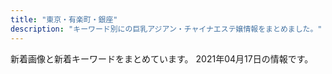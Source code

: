```yaml
---
title: "東京・有楽町・銀座"
description: "キーワード別にの巨乳アジアン・チャイナエステ嬢情報をまとめました。"
---
```


新着画像と新着キーワードをまとめています。
2021年04月17日の情報です。

<DmmAffiliateIns />
<KeywordTable
  shops={
    [
    {
        "keywords": {
            "E": 1,
            "82": 1,
            "C": 7,
            "87": 4,
            "D": 10,
            "88": 1,
            "84": 5,
            "86": 7
        },
        "name": "PRIME\u30fb\u30d7\u30e9\u30a4\u30e0",
        "img_links": [
            "http://prime-relax.work/img/mo.png",
            "http://prime-relax.work/img/sta5.jpg",
            "http://prime-relax.work/sp/img/botton.jpg",
            "http://prime-relax.work/img/st4.jpg",
            "http://prime-relax.work/img/link20067.jpg",
            "http://prime-relax.work/img/st07.jpg",
            "http://prime-relax.work/sp/img/t-s.jpg",
            "http://prime-relax.work/sp/img/t-a.jpg",
            "http://prime-relax.work/img/sta12.jpg",
            "http://prime-relax.work/img/st5.jpg",
            "http://prime-relax.work/sp/img/p-9.jpg",
            "http://prime-relax.work/img/body-.jpg",
            "http://prime-relax.work/sp/img/pc.jpg",
            "http://prime-relax.work/img/sys.jpg",
            "http://prime-relax.work/img/IMG_1699.jpg",
            "http://prime-relax.work/img/head.jpg",
            "http://prime-relax.work/img/st9.jpg",
            "http://prime-relax.work/sp/img/info.jpg",
            "http://prime-relax.work/img/st013.jpg",
            "http://prime-relax.work/sp/img/sta12.jpg",
            "http://prime-relax.work/img/st7.jpg",
            "http://prime-relax.work/sp/img/t-o.jpg",
            "http://prime-relax.work/img/link10033.jpg",
            "http://prime-relax.work/img/bottom.png",
            "http://prime-relax.work/sp/img/cam.jpg",
            "http://prime-relax.work/img/sta8.jpg",
            "http://prime-relax.work/sp/img/add2.jpg",
            "http://prime-relax.work/img/st8.jpg",
            "http://prime-relax.work/img/st08.jpg",
            "http://prime-relax.work/sp/img/sta11.jpg",
            "http://prime-relax.work/sp/img/sta8.jpg",
            "http://prime-relax.work/img/sta11.jpg",
            "http://prime-relax.work/sp/img/pic.jpg",
            "http://prime-relax.work/img/st04.jpg",
            "http://prime-relax.work/img/sta7.jpg",
            "http://prime-relax.work/img/IMG_1667.jpg",
            "http://prime-relax.work/sp/img/t-t.jpg",
            "http://prime-relax.work/img/link-.jpg",
            "http://prime-relax.work/sp/img/add.jpg",
            "http://prime-relax.work/sp/img/p-8.jpg",
            "http://prime-relax.work/img/st014.jpg",
            "http://prime-relax.work/img/sta4.jpg",
            "http://prime-relax.work/img/IMG_1675.jpg",
            "http://prime-relax.work/sp/img/sta14.jpg",
            "http://prime-relax.work/sp/img/tit.jpg",
            "http://prime-relax.work/img/link300100.jpg",
            "http://prime-relax.work/img/st11.jpg",
            "http://prime-relax.work/img/IMG_1709.jpg",
            "http://prime-relax.work/sp/img/sys.jpg",
            "http://prime-relax.work/img/eve.jpg",
            "http://prime-relax.work/img/bottom-.png",
            "http://prime-relax.work/sp/img/tel.jpg",
            "http://prime-relax.work/sp/img/sta13.jpg",
            "http://prime-relax.work/img/st12.jpg",
            "http://prime-relax.work/sp/img/sta9.jpg",
            "http://prime-relax.work/img/sta13.jpg",
            "http://prime-relax.work/sp/img/t-r.jpg",
            "http://prime-relax.work/sp/img/sta5.jpg",
            "http://prime-relax.work/sp/img/time.jpg",
            "http://prime-relax.work/sp/img/sta7.jpg",
            "http://prime-relax.work/img/st13.jpg",
            "http://prime-relax.work/img/st14.jpg",
            "http://prime-relax.work/img/sta14.jpg",
            "http://prime-relax.work/sp/img/sta4.jpg",
            "http://prime-relax.work/sp/img/p-7.jpg",
            "http://prime-relax.work/sp/img/add3.jpg",
            "http://prime-relax.work/img/sta9.jpg"
        ],
        "station": "\u99ac\u55b0\u753a\u99c51\u756a\u51fa\u53e3",
        "url": "http://prime-relax.work/"
    },
    {
        "station": "\u6c34\u5929\u5bae\u524d\u99c56\u756a\u51fa\u53e3",
        "keywords": {},
        "img_links": [
            "http://e-berry.work/images/int2.jpg",
            "http://e-berry.work/staff/haruka.jpg",
            "http://e-berry.work/images/sm.jpg",
            "http://e-berry.work/sp/images/topgirl.png",
            "http://e-berry.work/sp/img/yoko1.jpg",
            "http://e-berry.work/images/rec2.jpg",
            "http://e-berry.work/images/sys3.jpg",
            "http://e-berry.work/sp/staff/haruka.jpg",
            "http://e-berry.work/staff/ayumi.jpg",
            "http://e-berry.work/sp/img/ai1.jpg",
            "http://e-berry.work/images/sys1.jpg",
            "http://e-berry.work/sp/staff/nene.jpg",
            "http://e-berry.work/sp/staff/ai.jpg",
            "http://e-berry.work/staff/ai.jpg",
            "http://e-berry.work/sp/staff/yoko.jpg",
            "http://e-berry.work/sp/staff/ayumi.jpg",
            "http://e-berry.work/sp/images/10.jpg",
            "http://e-berry.work/sp/images/sys2.png",
            "http://e-berry.work/sp/images/ac1.jpg",
            "http://e-berry.work/sp/images/9.jpg",
            "http://e-berry.work/sp/img/haruka1.jpg",
            "http://e-berry.work/sp/images/sys3.png",
            "http://e-berry.work/images/interior_t.jpg",
            "http://e-berry.work/staff/nene.jpg",
            "http://e-berry.work/sp/images/tel.png",
            "http://e-berry.work/images/head.jpg",
            "http://e-berry.work/sp/img/natumi1.jpg",
            "http://e-berry.work/sp/images/concept.jpg",
            "http://e-berry.work/img/natumi1.jpg",
            "http://e-berry.work/images/staff_t.jpg",
            "http://e-berry.work/images/tgirl.jpg",
            "http://e-berry.work/img/rina1.jpg",
            "http://e-berry.work/sp/images/b1.jpg",
            "http://e-berry.work/images/concept.jpg",
            "http://e-berry.work/sp/staff/hikari.jpg",
            "http://e-berry.work/staff/rina.jpg",
            "http://e-berry.work/sp/img/nene1.jpg",
            "http://e-berry.work/staff/aya.jpg",
            "http://e-berry.work/staff/yoko.jpg",
            "http://e-berry.work/sp/images/int1.png",
            "http://e-berry.work/images/int1.jpg",
            "http://e-berry.work/sp/images/sys1.png",
            "http://e-berry.work/sp/images/newsb.png",
            "http://e-berry.work/img/moka1.jpg",
            "http://e-berry.work/images/9.jpg",
            "http://e-berry.work/sp/images/interior_t.png",
            "http://e-berry.work/sp/images/rec2.png",
            "http://e-berry.work/sp/img/ayumi1.jpg",
            "http://e-berry.work/sp/staff/moka.jpg",
            "http://e-berry.work/images/rec1.jpg",
            "http://e-berry.work/images/news_t.jpg",
            "http://e-berry.work/sp/images/rec1.jpg",
            "http://e-berry.work/images/b1.jpg",
            "http://e-berry.work/sp/images/news.png",
            "http://e-berry.work/sp/images/int2.png",
            "http://e-berry.work/images/sys2.jpg",
            "http://e-berry.work/sp/images/b2.jpg",
            "http://e-berry.work/sp/images/head.jpg",
            "http://e-berry.work/images/newface.jpg",
            "http://e-berry.work/staff/moka.jpg",
            "http://e-berry.work/staff/hikari.jpg",
            "http://e-berry.work/img/nene1.jpg",
            "http://e-berry.work/images/newsb.png",
            "http://e-berry.work/img/aya1.jpg",
            "http://e-berry.work/sp/img/hikari1.jpg",
            "http://e-berry.work/sp/img/rina1.jpg",
            "http://e-berry.work/img/hikari1.jpg",
            "http://e-berry.work/images/ac1.jpg",
            "http://e-berry.work/sp/staff/natumi.jpg",
            "http://e-berry.work/sp/images/staff_t.png",
            "http://e-berry.work/images/b2.jpg",
            "http://e-berry.work/sp/staff/rina.jpg",
            "http://e-berry.work/images/10.jpg",
            "http://e-berry.work/sp/img/moka1.jpg",
            "http://e-berry.work/img/ai1.jpg",
            "http://e-berry.work/img/yoko1.jpg",
            "http://e-berry.work/staff/natumi.jpg",
            "http://e-berry.work/sp/img/aya1.jpg",
            "http://e-berry.work/img/haruka1.jpg",
            "http://e-berry.work/sp/staff/aya.jpg",
            "http://e-berry.work/sp/images/newface.png",
            "http://e-berry.work/img/ayumi1.jpg",
            "http://e-berry.work/sp/images/footer.jpg"
        ],
        "url": "http://e-berry.work/index.html",
        "name": "\u30a2\u30ed\u30de\u30a2\u30ea\u30a2"
    },
    {
        "station": "\u6c34\u5929\u5bae\u524d\u99c54\u756a\u51fa\u53e3",
        "name": "Eve",
        "url": "http://eve-esthe.com/",
        "img_links": [
            "http://eve-esthe.com/images/01.jpg",
            "http://eve-esthe.com/images/03.jpg",
            "http://eve-esthe.com/images/wari.jpg",
            "http://eve-esthe.com/images/02.jpg",
            "http://eve-esthe.com/images/icon_new.png",
            "http://eve-esthe.com/images/04.jpg"
        ],
        "keywords": {}
    },
    {
        "img_links": [
            "https://est-tiara.info/staffPhoto/s20201016083614.jpg",
            "https://est-tiara.info/staffPhoto/s20210304095845.jpg",
            "https://est-tiara.info/staffPhoto/s20210304095739.jpg",
            "https://est-tiara.info/images/returnBtn.png",
            "https://est-tiara.info/staffPhoto/b20201016083614.jpg",
            "https://est-tiara.info/images/gallery/r1.jpg",
            "https://est-tiara.info/images/gallery/r5.jpg",
            "https://est-tiara.info/images/gallery/r6.jpg",
            "https://est-tiara.info/uploadfiles/Image/campaignEstTiaraInfo.jpg",
            "https://est-tiara.info/js/sliderLine/slide_prev.png",
            "https://est-tiara.info/staffPhoto/b20201016083828.jpg",
            "https://est-tiara.info/images/gallery/r7.jpg",
            "https://est-tiara.info/staffPhoto/b20210304095739.jpg",
            "https://est-tiara.info/staffPhoto/b20210304095623.jpg",
            "https://est-tiara.info/images/gallery/r8.jpg",
            "https://est-tiara.info/images/gallery/r2.jpg",
            "https://est-tiara.info/staffPhoto/s20210304100121.jpg",
            "https://est-tiara.info/js/sliderLine/slide_next.png",
            "https://est-tiara.info/staffPhoto/b20210304100121.jpg",
            "https://est-tiara.info/staffPhoto/s20201016083828.jpg",
            "https://est-tiara.info/images/gallery/r3.jpg",
            "https://est-tiara.info/staffPhoto/b20210304100038.jpg",
            "https://est-tiara.info/staffPhoto/b20210304095845.jpg",
            "https://est-tiara.info/images/gallery/r4.jpg",
            "https://est-tiara.info/staffPhoto/s20210304100038.jpg",
            "https://est-tiara.info/images/mobile.png",
            "https://est-tiara.info/staffPhoto/s20210304095623.jpg"
        ],
        "station": "\u6771\u9280\u5ea7\u99c5A7\u51fa\u53e3",
        "url": "https://est-tiara.info/",
        "keywords": {
            "87": 1,
            "C": 1,
            "E": 1,
            "D": 4,
            "89": 1
        },
        "name": "Tiara-\u30c6\u30a4\u30a2\u30e9-"
    },
    {
        "url": "https://melodyspa.tokyo/",
        "img_links": [
            "https://melodyspa.tokyo/images/st/risa.jpg",
            "https://melodyspa.tokyo/images/st/you2.jpg",
            "https://melodyspa.tokyo/images/st/yuna1.jpg",
            "https://melodyspa.tokyo/images/st/you.jpg",
            "https://melodyspa.tokyo/images/st/mina.jpg",
            "https://melodyspa.tokyo/images/st/rara2.jpg",
            "https://melodyspa.tokyo/images/share/pagetop.png",
            "https://melodyspa.tokyo/images/st/mina2.jpg",
            "https://melodyspa.tokyo/images/st/ringo.jpg",
            "https://melodyspa.tokyo/images/st/yuna2.jpg",
            "https://melodyspa.tokyo/images/st/you3.jpg",
            "https://melodyspa.tokyo/images/st/miho.jpg",
            "https://melodyspa.tokyo/images/st/yuna.jpg",
            "https://melodyspa.tokyo/images/topimage/topimage.jpg",
            "https://melodyspa.tokyo/images/st/yuri.jpg"
        ],
        "keywords": {
            "F": 2,
            "C": 30,
            "86": 4
        },
        "name": "Melody Spa -\u30e1\u30ed\u30c7\u30a3 \u30b9\u30d1-",
        "station": "JR\u65b0\u65e5\u672c\u6a4b\u99c56\u756a\u51fa\u53e3"
    },
    {
        "img_links": [
            "http://shinshinen.ebb.jp/head_1_4155_154321946782337.jpg",
            "http://shinshinen.ebb.jp/2/uploadimg/1617840000.jpg",
            "http://shinshinen.ebb.jp/2/uploadimg/1612241171.jpg",
            "http://shinshinen.ebb.jp/2/uploadimg/1612241122.jpg",
            "http://shinshinen.ebb.jp/2/uploadimg/1617771200.jpg",
            "http://shinshinen.ebb.jp/2/uploadimg/1612241224.jpg",
            "http://shinshinen.ebb.jp/head_2_4155_154087760147805.jpg",
            "http://shinshinen.ebb.jp/2/uploadimg/1616154256.jpg"
        ],
        "station": "\u6771\u9280\u5ea7\u99c5A3",
        "url": "http://shinshinen.ebb.jp/",
        "keywords": {
            "D": 48,
            "86": 36,
            "88": 12,
            "87": 12,
            "89": 12
        },
        "name": "\u8fb0\u7533\u5712\uff5e\u3057\u3093\u3057\u3093\u3048\u3093\uff5e"
    },
    {
        "url": "https://ningyocho-esthe.work/",
        "station": "\u4eba\u5f62\u753a\u99c5A1\u51fa\u53e3",
        "keywords": {
            "\u30bb\u30af\u30b7\u30fc": 3,
            "88": 1
        },
        "name": "Dream",
        "img_links": [
            "https://ningyocho-esthe.work/images/dream/staff/imgapp6.jpg",
            "https://ningyocho-esthe.work/images/dream/home/image_02.png",
            "https://ningyocho-esthe.work/images/dream/common/credit_03.png",
            "https://ningyocho-esthe.work/images/dream/common/side_bnr_02.png",
            "https://ningyocho-esthe.work/images/dream/common/header_phone_pc.png",
            "https://ningyocho-esthe.work/images/dream/staff/imgapp_1.jpg",
            "https://ningyocho-esthe.work/images/dream/common/credit_02.png",
            "https://ningyocho-esthe.work/images/dream/common/credit_01.png",
            "https://ningyocho-esthe.work/images/dream/common/gallery_08.png",
            "https://ningyocho-esthe.work/images/dream/common/gallery_07.png",
            "https://ningyocho-esthe.work/images/dream/staff/3.jpg",
            "https://ningyocho-esthe.work/images/dream/staff/13.jpg",
            "https://ningyocho-esthe.work/images/dream/home/image_03.png",
            "https://ningyocho-esthe.work/images/dream/staff/\u3042\u307f.jpg",
            "https://ningyocho-esthe.work/images/dream/common/gallery_01.png",
            "https://ningyocho-esthe.work/images/dream/common/gallery_10.png",
            "https://ningyocho-esthe.work/images/dream/staff/2.jpg",
            "https://ningyocho-esthe.work/images/dream/common/gallery_09.png",
            "https://ningyocho-esthe.work/images/dream/common/gallery_03.png",
            "https://ningyocho-esthe.work/images/dream/common/gallery_04.png",
            "https://ningyocho-esthe.work/images/dream/home/image_01.png",
            "https://ningyocho-esthe.work/images/dream/common/gallery_02.png",
            "https://ningyocho-esthe.work/images/dream/common/gallery_05.png",
            "https://ningyocho-esthe.work/images/dream/staff/\u30ca\u30ca.jpg",
            "https://ningyocho-esthe.work/images/dream/common/side_bnr_01.png",
            "https://ningyocho-esthe.work/images/dream/common/header_info.png",
            "https://ningyocho-esthe.work/images/dream/staff/1.jpg",
            "https://ningyocho-esthe.work/images/dream/home/teaser.png",
            "https://ningyocho-esthe.work/images/dream/common/gallery_06.png",
            "https://ningyocho-esthe.work/images/dream/staff/imgapp_3.jpg"
        ]
    },
    {
        "keywords": {
            "91": 1,
            "93": 1,
            "G": 1,
            "E": 3,
            "C": 3,
            "90": 1,
            "89": 1,
            "86": 1,
            "D": 2,
            "83": 1,
            "85": 3,
            "87": 1
        },
        "url": "http://f-relaxe.net",
        "name": "For you",
        "station": "JR\u6771\u4eac\u99c5\u516b\u91cd\u6d32\u5317\u53e3",
        "img_links": [
            "http://f-relaxe.net/girl/011.jpg",
            "http://f-relaxe.net/images/line.jpg",
            "http://f-relaxe.net/images/index_09.jpg",
            "http://f-relaxe.net/images/info_11.jpg",
            "http://f-relaxe.net/girl/010a.jpg",
            "http://f-relaxe.net/images/03.jpg",
            "http://f-relaxe.net/girl/08.jpg",
            "http://f-relaxe.net/girl/02a.jpg",
            "http://f-relaxe.net/images/info.jpg",
            "http://f-relaxe.net/images/index_14.jpg",
            "http://f-relaxe.net/images/index_13.jpg",
            "http://f-relaxe.net/girl/010.jpg",
            "http://f-relaxe.net/girl/08a.jpg",
            "http://f-relaxe.net/images/sub_15.jpg",
            "http://f-relaxe.net/images/staff_11.jpg",
            "http://f-relaxe.net/images/index_18.jpg",
            "http://f-relaxe.net/girl/013.jpg",
            "http://f-relaxe.net/images/index_03.jpg",
            "http://f-relaxe.net/images/sub_10.jpg",
            "http://f-relaxe.net/images/index_16.jpg",
            "http://f-relaxe.net/girl/02.jpg",
            "http://f-relaxe.net/girl/017.jpg",
            "http://f-relaxe.net/girl/012a.jpg",
            "http://f-relaxe.net/images/index_06.jpg",
            "http://f-relaxe.net/images/index_04.jpg",
            "http://f-relaxe.net/girl/09a.jpg",
            "http://f-relaxe.net/girl/012.jpg",
            "http://f-relaxe.net/images/index_07.jpg",
            "http://f-relaxe.net/images/index_08.jpg",
            "http://f-relaxe.net/girl/013a.jpg",
            "http://f-relaxe.net/images/rec_11.jpg",
            "http://f-relaxe.net/images/index_05.jpg",
            "http://f-relaxe.net/girl/04.jpg",
            "http://f-relaxe.net/images/index_01.jpg",
            "http://f-relaxe.net/girl/024.jpg",
            "http://f-relaxe.net/images/index_17.jpg",
            "http://f-relaxe.net/girl/09.jpg",
            "http://f-relaxe.net/girl/07a.jpg",
            "http://f-relaxe.net/girl/07.jpg",
            "http://f-relaxe.net/images/01.jpg",
            "http://f-relaxe.net/images/index_10.jpg",
            "http://f-relaxe.net/images/rec.jpg",
            "http://f-relaxe.net/girl/00.jpg",
            "http://f-relaxe.net/girl/011a.jpg",
            "http://f-relaxe.net/images/index_119.jpg",
            "http://f-relaxe.net/images/index_12.jpg",
            "http://f-relaxe.net/images/02.jpg",
            "http://f-relaxe.net/images/sub_12.jpg"
        ]
    },
    {
        "img_links": [
            "http://yurarika.work/staff/aya.jpg",
            "http://yurarika.work/staff/rara2.jpg",
            "http://yurarika.work/staff/mika1.jpg",
            "http://yurarika.work/staff/rara.jpg",
            "http://yurarika.work/staff/aya2.jpg",
            "http://yurarika.work/staff/rara1.jpg",
            "http://yurarika.work/staff/mika.jpg",
            "http://yurarika.work/staff/aya1.jpg",
            "http://yurarika.work/img/all/loader.png",
            "http://yurarika.work/staff/mirai2.jpg",
            "http://yurarika.work/staff/mika2.jpg",
            "http://yurarika.work/staff/mirai1.jpg",
            "http://yurarika.work/staff/mirai.jpg"
        ],
        "name": "\u3086\u3089\u308a\u9999",
        "station": "\u6c34\u5929\u5bae\u524d\u99c58\u756a\u51fa\u53e3",
        "url": "http://yurarika.work/",
        "keywords": {
            "86": 4,
            "88": 6,
            "D": 6,
            "85": 10,
            "C": 14
        }
    },
    {
        "url": "http://www.kayabatyo-massage.work/",
        "img_links": [
            "http://www.kayabatyo-massage.work/images/recruit/nagare_02.jpg",
            "http://www.kayabatyo-massage.work/staff/kaoru.jpg",
            "http://www.kayabatyo-massage.work/images/recruit/nagare_06.png",
            "http://www.kayabatyo-massage.work/images/recruit/point_05.png",
            "http://www.kayabatyo-massage.work/images/icon_ranking_03.png",
            "http://www.kayabatyo-massage.work/images/no_image.jpg",
            "http://www.kayabatyo-massage.work/images/icon_new.png",
            "http://www.kayabatyo-massage.work/images/recruit/point_07.png",
            "http://www.kayabatyo-massage.work/images/mainvisual_01.jpg",
            "http://www.kayabatyo-massage.work/staff/hinata.jpg",
            "http://www.kayabatyo-massage.work/images/recruit/point_06.png",
            "http://www.kayabatyo-massage.work/images/icon_ranking_02.png",
            "http://www.kayabatyo-massage.work/images/recruit/req_03.jpg",
            "http://www.kayabatyo-massage.work/images/head_interior.jpg",
            "http://www.kayabatyo-massage.work/images/mainvisual_02_s.jpg",
            "http://www.kayabatyo-massage.work/images/recruit/point_08.png",
            "http://www.kayabatyo-massage.work/images/recruit/point_03.png",
            "http://www.kayabatyo-massage.work/images/head_therapist.jpg",
            "http://www.kayabatyo-massage.work/images/sw_tel.png",
            "http://www.kayabatyo-massage.work/images/recruit/sp_mainvisual.jpg",
            "http://www.kayabatyo-massage.work/images/recruit/nagare_07.png",
            "http://www.kayabatyo-massage.work/images/mainvisual_02.jpg",
            "http://www.kayabatyo-massage.work/images/trigger.jpg",
            "http://www.kayabatyo-massage.work/images/recruit/point_04.png",
            "http://www.kayabatyo-massage.work/images/icon_ranking_01.png",
            "http://www.kayabatyo-massage.work/images/recruit/point_09.png",
            "http://www.kayabatyo-massage.work/images/recruit/nagare_03.jpg",
            "http://www.kayabatyo-massage.work/images/sw_home.png",
            "http://www.kayabatyo-massage.work/images/recruit/message_03.png",
            "http://www.kayabatyo-massage.work/staff/nanami.jpg",
            "http://www.kayabatyo-massage.work/images/mainvisual_01_s.jpg",
            "http://www.kayabatyo-massage.work/images/recruit/nagare_01.jpg",
            "http://www.kayabatyo-massage.work/images/recruit/nagare_05.png"
        ],
        "keywords": {},
        "name": "\u5143\u6c17\u30e2\u30ea\u30e2\u30ea",
        "station": "\u8305\u5834\u753a\u99c511\u756a\u51fa\u53e3"
    },
    {
        "name": "\u6843\u82b1\u6c34*\u3068\u3046\u304b\u3059\u3044",
        "img_links": [
            "http://toukasui.jpn.mn/photos/sites/49/2019/07/2019070111270334.jpg",
            "http://toukasui.jpn.mn/images/s_staff.png",
            "http://toukasui.jpn.mn/photos/sites/49/2021/04/2021041715313779.jpg",
            "http://toukasui.jpn.mn/photos/sites/49/2019/09/2019091616543823.jpg",
            "http://toukasui.jpn.mn/images/mobile.jpg",
            "http://toukasui.jpn.mn/images/face.jpg",
            "http://toukasui.jpn.mn/photos/sites/49/2019/08/2019081010463794.jpg",
            "http://toukasui.jpn.mn/images/pick.jpg",
            "http://toukasui.jpn.mn/photos/sites/49/2020/09/202009151644200.jpg",
            "http://toukasui.jpn.mn/images/room1.jpg",
            "http://toukasui.jpn.mn/photos/sites/49/2019/02/2019021519245846.jpg",
            "http://toukasui.jpn.mn/photos/sites/49/2019/03/2019030615101559.jpg",
            "http://toukasui.jpn.mn/images/room2.jpg",
            "http://toukasui.jpn.mn/images/news.jpg",
            "http://toukasui.jpn.mn/images/room4.jpg",
            "http://toukasui.jpn.mn/images/top.jpg",
            "http://toukasui.jpn.mn/photos/sites/49/2019/08/2019082510480041.jpg",
            "http://toukasui.jpn.mn/photos/sites/49/2019/02/2019020710305082.jpg",
            "http://toukasui.jpn.mn/photos/sites/49/2018/12/2018121411170742.jpg",
            "http://toukasui.jpn.mn/photos/sites/49/2019/11/2019111002374421.jpg",
            "http://toukasui.jpn.mn/photos/sites/49/2019/06/2019061711394937.jpg",
            "http://toukasui.jpn.mn/images/room3.jpg",
            "http://toukasui.jpn.mn/photos/sites/49/2018/11/2018110702420266.jpg",
            "http://toukasui.jpn.mn/photos/sites/49/2018/11/2018111701424587.jpg",
            "http://toukasui.jpn.mn/photos/sites/49/2021/04/2021040817571791.jpg"
        ],
        "url": "http://toukasui.jpn.mn/",
        "station": "\u6771\u9280\u5ea7\u99c55\u756a\u51fa\u53e3",
        "keywords": {
            "F": 1,
            "E": 4,
            "87": 3,
            "88": 1,
            "89": 1,
            "86": 7,
            "85": 3,
            "D": 10
        }
    },
    {
        "name": "Angel Love",
        "img_links": [
            "https://angel-love.tyo.cm/images/room4.jpg",
            "https://angel-love.tyo.cm/photos/sites/27/2021/03/2021031704243332.jpg",
            "https://angel-love.tyo.cm/images/room3.jpg",
            "https://angel-love.tyo.cm/images/s_staff.png",
            "https://angel-love.tyo.cm/images/room1.jpg",
            "https://angel-love.tyo.cm/images/s_news.jpg",
            "https://angel-love.tyo.cm/images/news_bj3.jpg",
            "https://angel-love.tyo.cm/photos/sites/27/2021/03/2021033001385293.jpg",
            "https://angel-love.tyo.cm/photos/sites/27/2021/03/2021031704243422.jpg",
            "https://angel-love.tyo.cm/images/s3.jpg",
            "https://angel-love.tyo.cm/images/s1.jpg",
            "https://angel-love.tyo.cm/photos/sites/27/2021/03/2021033001385486.jpg",
            "https://angel-love.tyo.cm/photos/sites/27/2021/03/202103300138536.jpg",
            "https://angel-love.tyo.cm/images/room2.jpg",
            "https://angel-love.tyo.cm/images/info.jpg",
            "https://angel-love.tyo.cm/images/news_bj1.jpg",
            "https://angel-love.tyo.cm/photos/sites/27/2021/03/2021031704243320.jpg",
            "https://angel-love.tyo.cm/images/mobile.jpg",
            "https://angel-love.tyo.cm/images/top.jpg"
        ],
        "keywords": {
            "E": 7,
            "D": 35,
            "83": 7,
            "85": 14,
            "86": 21
        },
        "url": "https://angel-love.tyo.cm/",
        "station": "\u9280\u5ea7\u99c5A5\u51fa\u53e3"
    },
    {
        "station": "\u65b0\u5bcc\u753a\u99c53\u756a\u51fa\u53e3",
        "name": "\u3072\u3068\u3081\u307c\u308c",
        "img_links": [
            "http://www.hitomebore.esjp.info/images/m1.jpg",
            "http://www.hitomebore.esjp.info/images/mainImg_sub.jpg",
            "http://www.hitomebore.esjp.info/images/m2.jpg",
            "http://www.hitomebore.esjp.info/images/mainImg2.jpg",
            "http://www.hitomebore.esjp.info/files/011.jpg",
            "http://www.hitomebore.esjp.info/images/m3.jpg",
            "http://www.hitomebore.esjp.info/files/010.jpg",
            "http://www.hitomebore.esjp.info/files/015.jpg",
            "http://www.hitomebore.esjp.info/files/016.jpg",
            "http://www.hitomebore.esjp.info/files/013.jpg",
            "http://www.hitomebore.esjp.info/files/007.jpg",
            "http://www.hitomebore.esjp.info/files/002.jpg",
            "http://www.hitomebore.esjp.info/files/012.jpg",
            "http://www.hitomebore.esjp.info/files/014.jpg",
            "http://www.hitomebore.esjp.info/files/009.jpg",
            "http://www.hitomebore.esjp.info/files/008.jpg",
            "http://www.hitomebore.esjp.info/images/btn2.png",
            "http://www.hitomebore.esjp.info/images/m4.jpg"
        ],
        "url": "http://www.hitomebore.esjp.info/",
        "keywords": {
            "88": 3,
            "87": 6,
            "85": 6,
            "86": 18,
            "C": 6,
            "D": 27
        }
    },
    {
        "img_links": [
            "http://www.comodo.relaxjp.info/files/013.jpg",
            "http://www.comodo.relaxjp.info/files/011-02.jpg",
            "http://www.comodo.relaxjp.info/files/013-02.jpg",
            "http://www.comodo.relaxjp.info/files/012-03.jpg",
            "http://www.comodo.relaxjp.info/files/010-02.jpg",
            "http://www.comodo.relaxjp.info/files/010-03.jpg",
            "http://www.comodo.relaxjp.info/files/011.jpg",
            "http://www.comodo.relaxjp.info/files/014.jpg",
            "http://www.comodo.relaxjp.info/files/016.jpg",
            "http://www.comodo.relaxjp.info/files/015-02.jpg",
            "http://www.comodo.relaxjp.info/files/012.jpg",
            "http://www.comodo.relaxjp.info/images/s_link.jpg",
            "http://www.comodo.relaxjp.info/files/001-02.jpg",
            "http://www.comodo.relaxjp.info/files/016-03.jpg",
            "http://www.comodo.relaxjp.info/files/010.jpg",
            "http://www.comodo.relaxjp.info/images/hua.jpg",
            "http://www.comodo.relaxjp.info/images/s_news.jpg",
            "http://www.comodo.relaxjp.info/files/014-02.jpg",
            "http://www.comodo.relaxjp.info/images/bj1.jpg",
            "http://www.comodo.relaxjp.info/files/001-03.jpg",
            "http://www.comodo.relaxjp.info/images/top.png",
            "http://www.comodo.relaxjp.info/files/014-03.jpg",
            "http://www.comodo.relaxjp.info/files/015.jpg",
            "http://www.comodo.relaxjp.info/files/001.jpg",
            "http://www.comodo.relaxjp.info/images/s_staff.jpg",
            "http://www.comodo.relaxjp.info/files/011-03.jpg",
            "http://www.comodo.relaxjp.info/files/015-03.jpg",
            "http://www.comodo.relaxjp.info/files/016-02.jpg",
            "http://www.comodo.relaxjp.info/files/013-03.jpg",
            "http://www.comodo.relaxjp.info/images/bj3.jpg",
            "http://www.comodo.relaxjp.info/images/s_info.jpg",
            "http://www.comodo.relaxjp.info/files/012-02.jpg"
        ],
        "keywords": {
            "D": 7,
            "E": 1,
            "87": 7,
            "90": 1
        },
        "station": "\u99ac\u55b0\u6a2a\u5c71\u99c5A2\u51fa\u53e3",
        "url": "http://www.comodo.relaxjp.info/",
        "name": "COMODO -\u30b3\u30e2\u30c9-"
    },
    {
        "keywords": {},
        "name": "\u30e9\u30d5\u30a3\u30fc\u30eb",
        "url": "http://s-este.net/",
        "station": "\u65b0\u65e5\u672c\u6a4b\u99c55\u756a\u51fa\u53e3",
        "img_links": []
    },
    {
        "url": "http://cocosia-massage.work/",
        "station": "\u4eba\u5f62\u753a\u99c5A1\u51fa\u53e3",
        "keywords": {
            "C": 22,
            "88": 5,
            "D": 8,
            "F": 5,
            "E": 2,
            "85": 16,
            "87": 2
        },
        "name": "COCOSIA",
        "img_links": [
            "http://cocosia-massage.work/img/sta4.jpg",
            "http://cocosia-massage.work/img/sta2.jpg",
            "http://cocosia-massage.work/sp/img/acc.jpg",
            "http://cocosia-massage.work/sp/img/qr.jpg",
            "http://cocosia-massage.work/sp/img/st6.jpg",
            "http://cocosia-massage.work/img/r9.jpg",
            "http://cocosia-massage.work/sp/img/cam3.jpg",
            "http://cocosia-massage.work/sp/img/t-r.jpg",
            "http://cocosia-massage.work/sp/img/t-s.jpg",
            "http://cocosia-massage.work/sp/img/sys.jpg",
            "http://cocosia-massage.work/img/newf.jpg",
            "http://cocosia-massage.work/img/conc.jpg",
            "http://cocosia-massage.work/img/st4.jpg",
            "http://cocosia-massage.work/sp/img/p-5.jpg",
            "http://cocosia-massage.work/img/fla-1.jpg",
            "http://cocosia-massage.work/img/sta3.jpg",
            "http://cocosia-massage.work/img/st6.jpg",
            "http://cocosia-massage.work/sp/img/rec.jpg",
            "http://cocosia-massage.work/img/fla-2.jpg",
            "http://cocosia-massage.work/sp/img/t-t.jpg",
            "http://cocosia-massage.work/sp/img/p-4.jpg",
            "http://cocosia-massage.work/img/st2.jpg",
            "http://cocosia-massage.work/sp/img/p-3.jpg",
            "http://cocosia-massage.work/sp/img/info.jpg",
            "http://cocosia-massage.work/img/st5.jpg",
            "http://cocosia-massage.work/img/head2.jpg",
            "http://cocosia-massage.work/sp/img/t-t2.jpg",
            "http://cocosia-massage.work/img/xmas.png",
            "http://cocosia-massage.work/sp/img/cam2.jpg",
            "http://cocosia-massage.work/sp/img/cam4.jpg",
            "http://cocosia-massage.work/sp/img/st2.jpg",
            "http://cocosia-massage.work/img/nos.jpg",
            "http://cocosia-massage.work/sp/img/st1.jpg",
            "http://cocosia-massage.work/img/st1.jpg",
            "http://cocosia-massage.work/sp/img/cam1.jpg",
            "http://cocosia-massage.work/sp/img/st4.jpg",
            "http://cocosia-massage.work/sp/img/st5.jpg",
            "http://cocosia-massage.work/img/sta6.jpg",
            "http://cocosia-massage.work/sp/img/p-6.jpg",
            "http://cocosia-massage.work/img/cncp.jpg",
            "http://cocosia-massage.work/img/sta1.jpg",
            "http://cocosia-massage.work/sp/img/st3.jpg",
            "http://cocosia-massage.work/sp/img/botton.jpg",
            "http://cocosia-massage.work/img/st3.jpg",
            "http://cocosia-massage.work/img/sta5.jpg",
            "http://cocosia-massage.work/sp/img/pc.jpg",
            "http://cocosia-massage.work/img/acc.jpg",
            "http://cocosia-massage.work/img/news.jpg"
        ]
    },
    {
        "station": "\u8305\u5834\u753a\u99c53\u756a\u51fa\u53e3",
        "img_links": [
            "http://sweet-massage.work/img/sta4.jpg",
            "http://sweet-massage.work/sp/img/st05.jpg",
            "http://sweet-massage.work/img/s2.jpg",
            "http://sweet-massage.work/img/st01.jpg",
            "http://sweet-massage.work/img/sta1.jpg",
            "http://sweet-massage.work/sp/img/tit.jpg",
            "http://sweet-massage.work/img/sta3.jpg",
            "http://sweet-massage.work/img/m1.png",
            "http://sweet-massage.work/sp/img/st3.jpg",
            "http://sweet-massage.work/sp/img/st03.jpg",
            "http://sweet-massage.work/sp/img/s2.jpg",
            "http://sweet-massage.work/img/st3.jpg",
            "http://sweet-massage.work/sp/img/st04.jpg",
            "http://sweet-massage.work/img/st005.jpg",
            "http://sweet-massage.work/sp/img/st01.jpg",
            "http://sweet-massage.work/sp/img/botton.jpg",
            "http://sweet-massage.work/img/mobile-1.png",
            "http://sweet-massage.work/img/sta2.jpg",
            "http://sweet-massage.work/sp/img/info.jpg",
            "http://sweet-massage.work/sp/img/s3.jpg",
            "http://sweet-massage.work/sp/img/s5.jpg",
            "http://sweet-massage.work/img/s5.jpg",
            "http://sweet-massage.work/sp/img/pic.jpg",
            "http://sweet-massage.work/sp/img/sys.jpg",
            "http://sweet-massage.work/sp/img/st1.jpg",
            "http://sweet-massage.work/sp/img/s4.jpg",
            "http://sweet-massage.work/img/s4.jpg",
            "http://sweet-massage.work/img/st5.jpg",
            "http://sweet-massage.work/sp/img/st02.jpg",
            "http://sweet-massage.work/sp/img/st4.jpg",
            "http://sweet-massage.work/img/st1.jpg",
            "http://sweet-massage.work/sp/img/add2.jpg",
            "http://sweet-massage.work/sp/img/st2.jpg",
            "http://sweet-massage.work/img/s1.jpg",
            "http://sweet-massage.work/img/st05.jpg",
            "http://sweet-massage.work/img/st2.jpg",
            "http://sweet-massage.work/sp/img/t-r.jpg",
            "http://sweet-massage.work/img/st02.jpg",
            "http://sweet-massage.work/sp/img/pc.jpg",
            "http://sweet-massage.work/sp/img/t-s.jpg",
            "http://sweet-massage.work/img/st03.jpg",
            "http://sweet-massage.work/img/foot-body.jpg",
            "http://sweet-massage.work/img/nos.jpg",
            "http://sweet-massage.work/sp/img/st5.jpg",
            "http://sweet-massage.work/sp/img/t-o.jpg",
            "http://sweet-massage.work/img/st04.jpg",
            "http://sweet-massage.work/sp/img/time.jpg",
            "http://sweet-massage.work/img/s3.jpg",
            "http://sweet-massage.work/sp/img/add.jpg",
            "http://sweet-massage.work/sp/img/st005.jpg",
            "http://sweet-massage.work/img/st4.jpg",
            "http://sweet-massage.work/sp/img/t-t.jpg",
            "http://sweet-massage.work/sp/img/tel.jpg",
            "http://sweet-massage.work/img/sta5.jpg",
            "http://sweet-massage.work/sp/img/t-a.jpg"
        ],
        "name": "Sweet",
        "keywords": {
            "85": 3,
            "D": 6,
            "C": 3,
            "E": 6,
            "88": 3,
            "89": 3,
            "86": 6
        },
        "url": "http://sweet-massage.work/"
    },
    {
        "keywords": {},
        "url": "http://yume-sato.blue/",
        "name": "\u5922\u306e\u90f7",
        "img_links": [
            "http://yume-sato.blue/uploads//sites/18/2020/09/g4-150x150.jpg",
            "http://yume-sato.blue/uploads//sites/18/2020/09/pick.jpg",
            "http://yume-sato.blue/uploads//sites/18/2020/09/g3.jpg",
            "http://yume-sato.blue/uploads//sites/18/2020/09/g2-150x150.jpg",
            "http://yume-sato.blue/uploads//sites/18/2020/09/mobile-1.jpg",
            "http://yume-sato.blue/uploads//sites/18/2020/09/g6-150x150.jpg",
            "http://yume-sato.blue/uploads//sites/18/2020/09/g3-150x150.jpg",
            "http://yume-sato.blue/uploads//sites/18/2020/09/g1-150x150.jpg",
            "http://yume-sato.blue/uploads//sites/18/2020/09/g6.jpg",
            "http://yume-sato.blue/uploads//sites/18/2020/09/g2.jpg",
            "http://yume-sato.blue/uploads//sites/18/2021/04/1-225x300.jpg",
            "http://yume-sato.blue/uploads//sites/18/2020/12/gg.jpg",
            "http://yume-sato.blue/uploads//sites/18/2020/09/top1-1.jpg",
            "http://yume-sato.blue/uploads//sites/18/2020/09/g5-150x150.jpg",
            "http://yume-sato.blue/uploads//sites/18/2020/10/g2.jpg",
            "http://yume-sato.blue/uploads//sites/18/2020/09/g5.jpg",
            "http://yume-sato.blue/uploads//sites/18/2020/09/s_staff.png",
            "http://yume-sato.blue/uploads//sites/18/2021/04/1.jpg",
            "http://yume-sato.blue/uploads//sites/18/2020/09/news.jpg",
            "http://yume-sato.blue/uploads//sites/18/2020/09/g1.jpg",
            "http://yume-sato.blue/uploads//sites/18/2020/12/gg-150x150.jpg",
            "http://yume-sato.blue/uploads//sites/18/2020/09/g4.jpg",
            "http://yume-sato.blue/uploads//sites/18/2020/09/top.jpg"
        ],
        "station": "\u4eba\u5f62\u753a\u99c5A6"
    },
    {
        "url": "http://tokyo-relaxtime.asia/",
        "name": "Evergrace-\u30a8\u30d0\u30fc\u30b0\u30ec\u30fc\u30b9-",
        "img_links": [
            "http://tokyo-relaxtime.asia/img/cast/ai-02.jpg",
            "http://tokyo-relaxtime.asia/img/cast/miki-01.jpg",
            "http://tokyo-relaxtime.asia/img/cast/momo-01.jpg",
            "http://tokyo-relaxtime.asia/img/cast/alice-03.jpg",
            "http://tokyo-relaxtime.asia/img/slick/st-5.jpg",
            "http://tokyo-relaxtime.asia/img/cast/ai-01.jpg",
            "http://tokyo-relaxtime.asia/img/cast/yuka-04.jpg",
            "http://tokyo-relaxtime.asia/img/tw_mark.png",
            "http://tokyo-relaxtime.asia/img/cast/miki-02.jpg",
            "http://tokyo-relaxtime.asia/img/slick/st-1.jpg",
            "http://tokyo-relaxtime.asia/img/cast/alice-02.jpg",
            "http://tokyo-relaxtime.asia/img/cast/momo-04.jpg",
            "http://tokyo-relaxtime.asia/img/cast/momo-03.jpg",
            "http://tokyo-relaxtime.asia/img/slick/st-6.jpg",
            "http://tokyo-relaxtime.asia/img/interior/lobby-1.jpg",
            "http://tokyo-relaxtime.asia/img/interior/corridor-1.jpg",
            "http://tokyo-relaxtime.asia/img/cast/miki-03.jpg",
            "http://tokyo-relaxtime.asia/img/cast/momo-02.jpg",
            "http://tokyo-relaxtime.asia/img/cast/alice-01.jpg",
            "http://tokyo-relaxtime.asia/img/slick/st-3.jpg",
            "http://tokyo-relaxtime.asia/img/cast/alice-04.jpg",
            "http://tokyo-relaxtime.asia/img/cast/yuka-02.jpg",
            "http://tokyo-relaxtime.asia/img/cast/ai-04.jpg",
            "http://tokyo-relaxtime.asia/img/cast/miki-04.jpg",
            "http://tokyo-relaxtime.asia/img/cast/yuka-03.jpg",
            "http://tokyo-relaxtime.asia/img/cast/yuka-01.jpg",
            "http://tokyo-relaxtime.asia/img/slick/st-4.jpg",
            "http://tokyo-relaxtime.asia/img/cast/ai-03.jpg"
        ],
        "keywords": {},
        "station": "\u6771\u65e5\u672c\u6a4b\u99c5A2\u51fa\u53e3"
    },
    {
        "name": "Lotus\uff5e\u30ed\u30fc\u30bf\u30b9\uff5e",
        "url": "http://missyou-esthe.com/",
        "station": "\u65b0\u5bcc\u753a\u99c53\u756a\u51fa\u53e3",
        "keywords": {
            "87": 4,
            "85": 2,
            "86": 14
        },
        "img_links": [
            "http://missyou-esthe.com/img/tt19.jpg",
            "http://missyou-esthe.com/img/cg03.jpg",
            "http://missyou-esthe.com/img/cg07.jpg",
            "http://missyou-esthe.com/img/eve.jpg",
            "http://missyou-esthe.com/img/mr1.jpg",
            "http://missyou-esthe.com/img/t2.jpg",
            "http://missyou-esthe.com/img/cg09.jpg",
            "http://missyou-esthe.com/img/tt4.jpg",
            "http://missyou-esthe.com/img/cg11.jpg",
            "http://missyou-esthe.com/img/tt12.jpg",
            "http://missyou-esthe.com/img/tt2.jpg",
            "http://missyou-esthe.com/img/tt17.jpg",
            "http://missyou-esthe.com/img/cg01.jpg",
            "http://missyou-esthe.com/img/tt18.jpg",
            "http://missyou-esthe.com/img/cg10.jpg",
            "http://missyou-esthe.com/img/cg08.jpg",
            "http://missyou-esthe.com/img/cg14.jpg",
            "http://missyou-esthe.com/img/t3.jpg",
            "http://missyou-esthe.com/img/tt16.jpg",
            "http://missyou-esthe.com/img/cg05.jpg",
            "http://missyou-esthe.com/img/tt13.jpg",
            "http://missyou-esthe.com/img/tt11.jpg",
            "http://missyou-esthe.com/img/tt20.jpg",
            "http://missyou-esthe.com/img/tt14.jpg",
            "http://missyou-esthe.com/img/tt15.jpg",
            "http://missyou-esthe.com/img/cg06.jpg",
            "http://missyou-esthe.com/img/t1.jpg",
            "http://missyou-esthe.com/img/cg13.jpg",
            "http://missyou-esthe.com/img/tt21.jpg",
            "http://missyou-esthe.com/img/cg02.jpg",
            "http://missyou-esthe.com/img/lin.jpg",
            "http://missyou-esthe.com/img/no.png",
            "http://missyou-esthe.com/img/f.jpg",
            "http://missyou-esthe.com/img/cg04.jpg",
            "http://missyou-esthe.com/img/tt1.jpg",
            "http://missyou-esthe.com/img/cg091.jpg",
            "http://missyou-esthe.com/img/f1.jpg"
        ]
    },
    {
        "url": "http://arm-heal.com/",
        "name": "\u7d05\u8449",
        "keywords": {
            "C": 15
        },
        "img_links": [
            "http://arm-heal.com/pic/head.jpg",
            "http://arm-heal.com/pic/topimg4.png",
            "http://arm-heal.com/staff/hikari/01mb.jpg",
            "http://arm-heal.com/img/ttl_mobile.png",
            "http://arm-heal.com/staff/aya/01mb.jpg",
            "http://arm-heal.com/pic/topimg2.png",
            "http://arm-heal.com/img/ttl_rec.png",
            "http://arm-heal.com/staff/miya/01mb.jpg",
            "http://arm-heal.com/pic/topimg3.png",
            "http://arm-heal.com/staff/yuki/01mb.jpg",
            "http://arm-heal.com/staff/miki/01mb.jpg",
            "http://arm-heal.com/staff/miya/01.jpg",
            "http://arm-heal.com/staff/aya/01.jpg",
            "http://arm-heal.com/staff/yuuyuu/01.jpg",
            "http://arm-heal.com/staff/yuki/01.jpg",
            "http://arm-heal.com/i/files/homeimg.jpg",
            "http://arm-heal.com/staff/yuuyuu/01mb.jpg",
            "http://arm-heal.com/img/ttl_staff.jpg",
            "http://arm-heal.com/pic/topimg1.png",
            "http://arm-heal.com/pic/topimg5.png",
            "http://arm-heal.com/img/corona.png",
            "http://arm-heal.com/staff/miki/01.jpg",
            "http://arm-heal.com/staff/hikari/01.jpg",
            "http://arm-heal.com/img/att.png"
        ],
        "station": "\u516b\u4e01\u5800\u99c5A5\u53e3"
    },
    {
        "station": "\u8305\u5834\u753a\u99c51\u756a\u51fa\u53e3",
        "keywords": {
            "89": 3,
            "D": 3,
            "87": 2,
            "C": 4
        },
        "img_links": [
            "http://sakura.relaxnabi.com/css/nav/nav-001.png",
            "http://sakura.relaxnabi.com/css/staff/staff14a.jpg",
            "http://sakura.relaxnabi.com/css/staff/staff04.jpg",
            "http://sakura.relaxnabi.com/css/staff/staff06.jpg",
            "http://sakura.relaxnabi.com/css/nav/nav-002.png",
            "http://sakura.relaxnabi.com/css/nav/nav-005.png",
            "http://sakura.relaxnabi.com/css/topright02.jpg",
            "http://sakura.relaxnabi.com/css/topleft02.png",
            "http://sakura.relaxnabi.com/css/staff/staff02.jpg",
            "http://sakura.relaxnabi.com/css/tel03.png",
            "http://sakura.relaxnabi.com/css/nav/nav-004.png",
            "http://sakura.relaxnabi.com/css/staff/staff13.jpg",
            "http://sakura.relaxnabi.com/css/nav/nav-003.png",
            "http://sakura.relaxnabi.com/css/nav/nav-006.png",
            "http://sakura.relaxnabi.com/css/topleft01.png"
        ],
        "url": "http://sakura.relaxnabi.com/",
        "name": "\u685c\uff5e\u3055\u304f\u3089\uff5e"
    },
    {
        "keywords": {
            "D": 14,
            "E": 7,
            "C": 14
        },
        "url": "https://kayabacho-mensesthe.com/",
        "img_links": [
            "https://kayabacho-mensesthe.com/wp/wp-content/uploads/2019/12/emi.jpg",
            "https://kayabacho-mensesthe.com/images/mensesthe.jpg",
            "https://kayabacho-mensesthe.com/room/room-l1.jpg",
            "https://kayabacho-mensesthe.com/staff/miyu-s1.jpg",
            "https://kayabacho-mensesthe.com/room/room-l6.jpg",
            "https://kayabacho-mensesthe.com/wp/wp-content/uploads/2019/08/mimi.jpg",
            "https://kayabacho-mensesthe.com/staff/yuna-s1.jpg",
            "https://kayabacho-mensesthe.com/images/main2.jpg",
            "https://kayabacho-mensesthe.com/images/main1.jpg",
            "https://kayabacho-mensesthe.com/staff/rin-s1.jpg",
            "https://kayabacho-mensesthe.com/images/top3.jpg",
            "https://kayabacho-mensesthe.com/staff/urara-s1.jpg",
            "https://kayabacho-mensesthe.com/staff/mimi-s1.jpg",
            "https://kayabacho-mensesthe.com/images/flower.png",
            "https://kayabacho-mensesthe.com/icon/facebook.png",
            "https://kayabacho-mensesthe.com/room/room-l7.jpg",
            "https://kayabacho-mensesthe.com/wp/wp-content/uploads/2019/07/misaki.jpg",
            "https://kayabacho-mensesthe.com/images/main4.jpg",
            "https://kayabacho-mensesthe.com/images/top1.jpg",
            "https://kayabacho-mensesthe.com/staff/aki-s1.jpg",
            "https://kayabacho-mensesthe.com/icon/yelp.png",
            "https://kayabacho-mensesthe.com/images/footer-r.png",
            "https://kayabacho-mensesthe.com/room/room-l2.jpg",
            "https://kayabacho-mensesthe.com/images/top2.jpg",
            "https://kayabacho-mensesthe.com/wp/wp-content/uploads/2021/01/yuna.jpg",
            "https://kayabacho-mensesthe.com/wp/wp-content/uploads/2020/11/urara3.jpg",
            "https://kayabacho-mensesthe.com/wp/wp-content/uploads/2020/02/miyu.jpg",
            "https://kayabacho-mensesthe.com/staff/emi-s1.jpg",
            "https://kayabacho-mensesthe.com/room/room-l3.jpg",
            "https://kayabacho-mensesthe.com/staff/aoi-s1.jpg",
            "https://kayabacho-mensesthe.com/icon/line.png",
            "https://kayabacho-mensesthe.com/images/clear.png",
            "https://kayabacho-mensesthe.com/wp/wp-content/uploads/2020/08/ayaka-1.jpg",
            "https://kayabacho-mensesthe.com/wp/wp-content/uploads/2020/08/ayaka-1-200x300.jpg",
            "https://kayabacho-mensesthe.com/wp/wp-content/uploads/2019/12/IMG_8988.jpg",
            "https://kayabacho-mensesthe.com/wp/wp-content/uploads/2020/12/yuki.jpg",
            "https://kayabacho-mensesthe.com/link/mens-esthe.png",
            "https://kayabacho-mensesthe.com/staff/nao-s1.jpg",
            "https://kayabacho-mensesthe.com/staff/ayaka-s1.jpg",
            "https://kayabacho-mensesthe.com/staff/misaki-s1.jpg",
            "https://kayabacho-mensesthe.com/wp/wp-content/uploads/2019/12/mitsuki.jpg",
            "https://kayabacho-mensesthe.com/room/room-l8.jpg",
            "https://kayabacho-mensesthe.com/room/room-l4.jpg",
            "https://kayabacho-mensesthe.com/images/main3.jpg",
            "https://kayabacho-mensesthe.com/wp/wp-content/uploads/2020/10/aki-s1-150x150.jpg",
            "https://kayabacho-mensesthe.com/images/footer-l.png",
            "https://kayabacho-mensesthe.com/icon/twitter.png",
            "https://kayabacho-mensesthe.com/room/room-l5.jpg",
            "https://kayabacho-mensesthe.com/wp/wp-content/uploads/2019/12/misaki.jpg"
        ],
        "name": "Spa Ananda",
        "station": "\u8305\u5834\u753a\u99c52\u756a\u51fa\u53e3"
    },
    {
        "station": "JR\u6771\u4eac\u99c5\u516b\u91cd\u6d32\u53e3",
        "keywords": {
            "C": 2,
            "89": 3,
            "85": 2,
            "E": 3
        },
        "img_links": [
            "http://koikst.xyz/_src/20886283/img20170527114635169213.png",
            "http://koikst.xyz/_src/20886231/_dsf0770_pp.jpg",
            "http://koikst.xyz/_src/20886229/_dsf0778_pp.jpg",
            "http://koikst.xyz/_src/20886010/img_3017.jpg",
            "http://koikst.xyz/_src/20886310/wechatimg405.jpg",
            "http://koikst.xyz/_src/20885828/up.png",
            "http://koikst.xyz/_src/20886308/t02200330_0640096013249885015.jpg",
            "http://sunflower.jp.net/3.jpg",
            "http://koikst.xyz/_src/20885811/up.png",
            "http://koikst.xyz/_src/20886059/sign.png",
            "http://koikst.xyz/_src/20886222/up.png",
            "http://koikst.xyz/_src/51067440/wechatimg723.jpg",
            "http://koikst.xyz/_src/20886009/img_2917.jpg",
            "http://koikst.xyz/_src/20885845/up.png",
            "http://koikst.xyz/_src/51067433/wechatimg726.jpg",
            "http://koikst.xyz/_src/20886006/wechatimg36.jpg",
            "http://koikst.xyz/_src/51067435/wechatimg725.jpg",
            "http://sunflower.jp.net/6.jpg",
            "http://koikst.xyz/_src/20886211/07958eda583eff2b24876adf03c0a434.jpg",
            "http://koikst.xyz/_src/20886066/slider2.png",
            "http://koikst.xyz/_src/20886035/up.png",
            "http://koikst.xyz/_src/51067437/wechatimg724.jpg",
            "http://koikst.xyz/_src/20886019/up.png",
            "http://koikst.xyz/_src/20886287/9c88380aa0315ec9292225a3223d62d9.jpg",
            "http://koikst.xyz/_src/20886122/up.png",
            "http://koikst.xyz/_src/21089124/img20180325193504865361.png",
            "http://koikst.xyz/_src/20886060/index_33.png",
            "http://sunflower.jp.net/1.jpg",
            "http://koikst.xyz/_src/20886062/index_35.png",
            "http://koikst.xyz/_src/20886058/sign.png",
            "http://koikst.xyz/_src/20885997/up.png",
            "http://koikst.xyz/_src/20886233/906ab10dd05fdcaee1fa99bd6e5779ea.jpg",
            "http://koikst.xyz/_src/20886303/07958eda583eff2b24876adf03c0a434.jpg",
            "http://koikst.xyz/_src/20886064/index_37.png",
            "http://koikst.xyz/_src/20885809/www.cman.png",
            "http://koikst.xyz/_src/20886065/index_38.png",
            "http://koikst.xyz/_src/20886063/index_36.png",
            "http://koikst.xyz/_src/20886005/wechatimg35.jpg",
            "http://koikst.xyz/_src/20886148/therapist-ito.jpg",
            "http://koikst.xyz/_src/20886092/therapist-ito.jpg",
            "http://koikst.xyz/_src/20885836/sign.jpg",
            "http://koikst.xyz/_src/20886111/_dsf0778_pp.jpg",
            "http://koikst.xyz/_src/20991736/t02200330_0640096013249885015.jpg",
            "http://koikst.xyz/_src/20886103/up.png",
            "http://koikst.xyz/_src/20886061/index_34.png",
            "http://koikst.xyz/_src/20886300/media-20170919.jpg",
            "http://koikst.xyz/_src/20886305/therapist-ito.jpg",
            "http://sunflower.jp.net/2.jpg",
            "http://koikst.xyz/_src/20886007/_k3_6020.jpg",
            "http://koikst.xyz/_src/20886235/t02200330_0640096013249885015.jpg",
            "http://koikst.xyz/_src/20886008/_k3_6019.jpg",
            "http://sunflower.jp.net/5.jpg"
        ],
        "name": "\u60a0",
        "url": "http://koikst.xyz/"
    },
    {
        "name": "\u6771\u4eac\u65e5\u672c\u6a4b\u30e1\u30f3\u30ba\u30a8\u30b9\u30c6",
        "url": "https://mens-esthe.jpn.vin/",
        "img_links": [
            "https://mens-esthe.jpn.vin/images/top.png",
            "https://mens-esthe.jpn.vin/images/navbar-top.jpg",
            "https://mens-esthe.jpn.vin/images/photo_1.jpg",
            "https://mens-esthe.jpn.vin/images/nav_link08.png",
            "https://mens-esthe.jpn.vin/photos/sites/4/2021/04/2021040721293993.jpeg",
            "https://mens-esthe.jpn.vin/images/nav_link06.png",
            "https://mens-esthe.jpn.vin/images/tit_pick.jpg",
            "https://mens-esthe.jpn.vin/images/end.png",
            "https://mens-esthe.jpn.vin/images/tit_info.jpg",
            "https://mens-esthe.jpn.vin/images/side_mobile.jpg",
            "https://mens-esthe.jpn.vin/images/sp_end.png",
            "https://mens-esthe.jpn.vin/images/sp_tit_pick.jpg",
            "https://mens-esthe.jpn.vin/images/tit_link.jpg",
            "https://mens-esthe.jpn.vin/images/sp_tit_staff.jpg",
            "https://mens-esthe.jpn.vin/images/sp_tit_staff02.jpg",
            "https://mens-esthe.jpn.vin/images/tit_face.jpg",
            "https://mens-esthe.jpn.vin/photos/sites/4/2020/12/2020121102462172.jpg",
            "https://mens-esthe.jpn.vin/images/room1.jpg",
            "https://mens-esthe.jpn.vin/images/tit_staff.jpg",
            "https://mens-esthe.jpn.vin/photos/sites/4/2021/04/2021040721293779.jpeg",
            "https://mens-esthe.jpn.vin/photos/sites/4/2020/12/2020121102464663.jpg",
            "https://mens-esthe.jpn.vin/images/nav_link07.png",
            "https://mens-esthe.jpn.vin/photos/sites/4/2020/12/2020121102483539.jpg",
            "https://mens-esthe.jpn.vin/images/nav_link04.png",
            "https://mens-esthe.jpn.vin/photos/sites/4/2020/12/2020121102501422.jpg",
            "https://mens-esthe.jpn.vin/images/nav_link02.png",
            "https://mens-esthe.jpn.vin/images/room2.jpg",
            "https://mens-esthe.jpn.vin/images/nav_link01.png",
            "https://mens-esthe.jpn.vin/images/nav_link03.png",
            "https://mens-esthe.jpn.vin/images/sp_tit_link.jpg",
            "https://mens-esthe.jpn.vin/photos/sites/4/2020/12/202012110248090.jpg",
            "https://mens-esthe.jpn.vin/photos/sites/4/2021/04/2021040721293837.jpeg",
            "https://mens-esthe.jpn.vin/images/tit_staff02.jpg",
            "https://mens-esthe.jpn.vin/images/sp_photo_1.jpg",
            "https://mens-esthe.jpn.vin/images/sp_tit_info.jpg",
            "https://mens-esthe.jpn.vin/images/nav_link05.png"
        ],
        "keywords": {
            "88": 11,
            "85": 33,
            "86": 106,
            "D": 132,
            "E": 11,
            "C": 7
        },
        "station": "JR\u6771\u4eac\u99c5\u516b\u91cd\u6d32\u5317\u53e3"
    },
    {
        "station": "\u99ac\u55b0\u6a2a\u5c71\u99c5A2\u51fa\u53e3",
        "keywords": {
            "D": 10,
            "E": 1,
            "C": 2,
            "86": 13
        },
        "name": "Miss.9\uff5e\u30df\u30b9.\u30ad\u30e5\u30a6\uff5e",
        "url": "http://esthe-aroma.com/",
        "img_links": [
            "http://esthe-aroma.com/images/icon_staff.png",
            "http://esthe-aroma.com/images/photo01.jpg",
            "http://esthe-aroma.com/images/cg07.jpg",
            "http://esthe-aroma.com/images/qrc.jpg",
            "http://esthe-aroma.com/images/icon_info.png",
            "http://esthe-aroma.com/images/photo03.jpg",
            "http://esthe-aroma.com/images/cg02.jpg",
            "http://esthe-aroma.com/images/cg01.jpg",
            "http://esthe-aroma.com/images/btn2.png",
            "http://esthe-aroma.com/images/cg10.jpg",
            "http://esthe-aroma.com/images/photo02.jpg",
            "http://esthe-aroma.com/images/icon_tel.png",
            "http://esthe-aroma.com/images/cg12.jpg",
            "http://esthe-aroma.com/images/cg11.jpg",
            "http://esthe-aroma.com/images/icon_concept.png",
            "http://esthe-aroma.com/images/cg04.jpg",
            "http://esthe-aroma.com/images/mainImg_sub.jpg",
            "http://esthe-aroma.com/images/cg09.jpg",
            "http://esthe-aroma.com/images/cg03.jpg",
            "http://esthe-aroma.com/images/end-info.png",
            "http://esthe-aroma.com/images/icon_top.png",
            "http://esthe-aroma.com/images/cg13.jpg",
            "http://esthe-aroma.com/images/cg05.jpg",
            "http://esthe-aroma.com/images/cg08.jpg",
            "http://esthe-aroma.com/images/cg06.jpg"
        ]
    },
    {
        "img_links": [
            "http://www.sexy.esturl.com/images/shop/shop02.jpg",
            "http://www.sexy.esturl.com/images/r5.jpg",
            "http://www.sexy.esturl.com/files/001.jpg",
            "http://www.sexy.esturl.com/images/s_link.png",
            "http://www.sexy.esturl.com/files/004.jpg",
            "http://www.sexy.esturl.com/images/news.png",
            "http://www.sexy.esturl.com/files/003.jpg",
            "http://www.sexy.esturl.com/files/002.jpg",
            "http://www.sexy.esturl.com/images/pick.png",
            "http://www.sexy.esturl.com/images/top.png",
            "http://www.sexy.esturl.com/images/bj2.jpg",
            "http://www.sexy.esturl.com/images/r2.jpg",
            "http://www.sexy.esturl.com/images/r1.jpg",
            "http://www.sexy.esturl.com/images/shop/shop03.jpg",
            "http://www.sexy.esturl.com/images/s_staff.png",
            "http://www.sexy.esturl.com/images/r4.jpg",
            "http://www.sexy.esturl.com/images/shop/shop01.jpg",
            "http://www.sexy.esturl.com/images/face.png",
            "http://www.sexy.esturl.com/images/end.png",
            "http://www.sexy.esturl.com/images/shop/shop04.jpg"
        ],
        "station": "\u516b\u4e01\u5800\u99c5A2\u51fa\u53e3",
        "name": "Sexy Girl",
        "url": "http://www.sexy.esturl.com/",
        "keywords": {
            "C": 2,
            "\u30bb\u30af\u30b7\u30fc": 13,
            "86": 1,
            "87": 3,
            "D": 2
        }
    },
    {
        "url": "http://luna-shine.info/",
        "station": "\u5c0f\u4f1d\u99ac\u753a\u99c53\u756a\u51fa\u53e3",
        "keywords": {
            "\u30bb\u30af\u30b7\u30fc": 1,
            "87": 12,
            "\u80f8": 2,
            "88": 21,
            "89": 21,
            "81": 3,
            "D": 30,
            "E": 13,
            "86": 6,
            "F": 6,
            "C": 12,
            "85": 6,
            "G": 6,
            "84": 3,
            "82": 3
        },
        "name": "\u30eb\u30ca\u30b7\u30e3\u30a4\u30f3",
        "img_links": [
            "http://luna-shine.info/uploads/lunashine/2013/10/4_e589afe69cac.jpg",
            "http://luna-shine.info/uploads/lunashine/2020/01/e5beaee4bfa1e59bbee78987_20190517131309.jpg",
            "http://luna-shine.info/uploads/lunashine/images/picup.png",
            "http://luna-shine.info/uploads/lunashine/2015/04/1111_e589afe69cac.jpg",
            "http://luna-shine.info/uploads/lunashine/2013/10/e38182e38286e381bf3_e589afe69cac.jpg",
            "http://luna-shine.info/uploads/lunashine/images/no-photo.jpg",
            "http://luna-shine.info/uploads/lunashine/2019/03/e5beaee4bfa1e59bbee78987_201903141535171.jpg",
            "http://luna-shine.info/uploads/lunashine/2013/01/room-2.jpg",
            "http://luna-shine.info/uploads/lunashine/2013/10/e381bfe38286e3818d-5_e589afe69cac.jpg",
            "http://luna-shine.info/uploads/lunashine/2015/01/11.jpg",
            "http://luna-shine.info/uploads/lunashine/2015/12/qqe59bbee7898720151214133747.jpg",
            "http://luna-shine.info/uploads/lunashine/2013/05/p1020464_e589afe69cac.jpg",
            "http://luna-shine.info/uploads/lunashine/2015/09/1-12041z120344c1_e589afe69cac_e589afe69cac.jpg",
            "http://luna-shine.info/uploads/lunashine/images/new_d.jpg",
            "http://luna-shine.info/uploads/lunashine/2019/04/bottom.jpg",
            "http://luna-shine.info/uploads/lunashine/2016/11/31.jpg",
            "http://luna-shine.info/uploads/lunashine/2012/12/mailmaka.jpg",
            "http://luna-shine.info/uploads/lunashine/2015/06/image1-266x4001.jpg",
            "http://luna-shine.info/uploads/lunashine/2014/05/naomi1-276x3583.jpg",
            "http://luna-shine.info/uploads/lunashine/2014/06/image-15.jpeg",
            "http://luna-shine.info/uploads/lunashine/2014/05/22.jpg",
            "http://luna-shine.info/uploads/lunashine/2014/04/image_e589afe69cac.png",
            "http://luna-shine.info/uploads/lunashine/2013/01/img_0427_e589afe69cac-276x368.jpg",
            "http://luna-shine.info/uploads/lunashine/2012/12/mobile.jpg",
            "http://luna-shine.info/uploads/lunashine/2013/01/room-5.jpg",
            "http://luna-shine.info/uploads/lunashine/images/rq01.jpg",
            "http://luna-shine.info/uploads/lunashine/2012/12/topview0.jpg",
            "http://luna-shine.info/uploads/lunashine/2017/03/saki1.jpg",
            "http://luna-shine.info/uploads/lunashine/2015/04/1111_e589afe69cac1.jpg",
            "http://luna-shine.info/uploads/lunashine/2019/04/e5beaee4bfa1e59bbee78987_2019031616274791.jpg",
            "http://luna-shine.info/uploads/lunashine/2019/04/e5beaee4bfa1e59bbee78987_201903161627478.jpg",
            "http://luna-shine.info/uploads/lunashine/2013/01/img_0370_e589afe69cac-276x368.jpg",
            "http://luna-shine.info/uploads/lunashine/2015/03/11111.jpg",
            "http://luna-shine.info/uploads/lunashine/2019/04/e5beaee4bfa1e59bbee78987_201903161627475.jpg",
            "http://luna-shine.info/uploads/lunashine/2014/05/naomi1-276x3584.jpg",
            "http://luna-shine.info/uploads/lunashine/images/new_tit.jpg",
            "http://luna-shine.info/uploads/lunashine/2019/01/e5beaee4bfa1e59bbee78987_20190124144601.jpg",
            "http://luna-shine.info/uploads/lunashine/2014/06/9c1b42356edc1bb51d040e0a1783fa97.png",
            "http://luna-shine.info/uploads/lunashine/2013/11/e381afe3828be3818b-1000x1333.jpg",
            "http://luna-shine.info/uploads/lunashine/2015/01/2_e589afe69cac.jpg",
            "http://luna-shine.info/uploads/lunashine/2013/01/room-10.jpg",
            "http://luna-shine.info/uploads/lunashine/2015/03/8dbe4d07b4f1258c30f14b30e60c1466.png",
            "http://luna-shine.info/uploads/lunashine/2013/01/qiu-1.jpg",
            "http://luna-shine.info/uploads/lunashine/2019/05/e5beaee4bfa1e59bbee78987_20190517131309.jpg",
            "http://luna-shine.info/uploads/lunashine/2013/11/e381afe3828be3818befbc92-1000x1333.jpg",
            "http://luna-shine.info/uploads/lunashine/2018/05/2.jpg",
            "http://luna-shine.info/uploads/lunashine/2013/03/img_0522_e589afe69cac-1000x1333.jpg",
            "http://luna-shine.info/uploads/lunashine/2019/04/flash1.jpg",
            "http://luna-shine.info/uploads/lunashine/2015/03/171f728230a16701d87b9e61ba70edf8.png",
            "http://luna-shine.info/uploads/lunashine/2019/12/e5beaee4bfa1e59bbee78987_20191207154634.jpg",
            "http://luna-shine.info/uploads/lunashine/2012/12/topview3.jpg",
            "http://luna-shine.info/uploads/lunashine/2019/07/qqe59bbee78987201504181707251.jpg",
            "http://luna-shine.info/uploads/lunashine/2013/10/e381bfe382841_e589afe69cac.jpg",
            "http://luna-shine.info/uploads/lunashine/2013/10/e381bfe3818d2_e589afe69cac.jpg",
            "http://luna-shine.info/uploads/lunashine/images/rq03.jpg",
            "http://luna-shine.info/uploads/lunashine/2019/12/e5beaee4bfa1e59bbee78987_201912071546181.jpg",
            "http://luna-shine.info/uploads/lunashine/2019/04/tel.jpg",
            "http://luna-shine.info/uploads/lunashine/2013/01/room-9.jpg",
            "http://luna-shine.info/uploads/lunashine/2017/04/22221.jpg",
            "http://luna-shine.info/uploads/lunashine/2013/01/room-1.jpg",
            "http://luna-shine.info/uploads/lunashine/2015/01/0.jpg",
            "http://luna-shine.info/uploads/lunashine/2013/01/room-6.jpg",
            "http://luna-shine.info/uploads/lunashine/2013/01/room-11.jpg",
            "http://luna-shine.info/uploads/lunashine/2013/01/room-8.jpg",
            "http://luna-shine.info/uploads/lunashine/2012/12/topview1.jpg",
            "http://luna-shine.info/uploads/lunashine/2013/01/room-3.jpg",
            "http://luna-shine.info/uploads/lunashine/2013/01/room-7.jpg",
            "http://luna-shine.info/uploads/lunashine/2014/06/image-14.jpeg",
            "http://luna-shine.info/uploads/lunashine/2016/12/img_4240.jpg",
            "http://luna-shine.info/uploads/lunashine/2017/03/saki.jpg",
            "http://luna-shine.info/uploads/lunashine/2019/05/e5beaee4bfa1e59bbee78987_201905171313091.jpg",
            "http://luna-shine.info/uploads/lunashine/2019/03/e5beaee4bfa1e59bbee78987_201903161627476.jpg",
            "http://luna-shine.info/uploads/lunashine/2012/12/topview4.jpg"
        ]
    },
    {
        "keywords": {
            "E": 4,
            "86": 20,
            "D": 16
        },
        "img_links": [
            "http://xn--vckg5a5c7c8c1czd.in.net/images/slider/slide2s.jpg",
            "http://xn--vckg5a5c7c8c1czd.in.net/images/staff_images/top_small_17.jpg",
            "http://xn--vckg5a5c7c8c1czd.in.net/images/an_2_06.jpg",
            "http://xn--vckg5a5c7c8c1czd.in.net/images/staff_images/cg17.jpg",
            "http://xn--vckg5a5c7c8c1czd.in.net/images/an_2_02.jpg",
            "http://xn--vckg5a5c7c8c1czd.in.net/images/no.png",
            "http://xn--vckg5a5c7c8c1czd.in.net/images/staff_images/top_small_14.jpg",
            "http://xn--vckg5a5c7c8c1czd.in.net/images/staff_images/cg1.jpg",
            "http://xn--vckg5a5c7c8c1czd.in.net/images/staff_images/cg14.jpg",
            "http://xn--vckg5a5c7c8c1czd.in.net/images/staff_images/top_small_1.jpg",
            "http://xn--vckg5a5c7c8c1czd.in.net/images/staff_images/top_small_5.jpg",
            "http://xn--vckg5a5c7c8c1czd.in.net/images/an_1_07.jpg",
            "http://xn--vckg5a5c7c8c1czd.in.net/images/an_2_05.jpg",
            "http://xn--vckg5a5c7c8c1czd.in.net/images/index_01.jpg",
            "http://xn--vckg5a5c7c8c1czd.in.net/images/slider/slide3.jpg",
            "http://xn--vckg5a5c7c8c1czd.in.net/images/slider/slide3s.jpg",
            "http://xn--vckg5a5c7c8c1czd.in.net/images/slider/slide2.jpg",
            "http://xn--vckg5a5c7c8c1czd.in.net/images/an_1_04.jpg",
            "http://xn--vckg5a5c7c8c1czd.in.net/images/an_1_06.jpg",
            "http://xn--vckg5a5c7c8c1czd.in.net/images/an_1_03.jpg",
            "http://xn--vckg5a5c7c8c1czd.in.net/images/an_1_02.jpg",
            "http://xn--vckg5a5c7c8c1czd.in.net/images/staff_images/cg16.jpg",
            "http://xn--vckg5a5c7c8c1czd.in.net/images/an_2_04.jpg",
            "http://xn--vckg5a5c7c8c1czd.in.net/images/staff_images/cg5.jpg",
            "http://xn--vckg5a5c7c8c1czd.in.net/images/staff_images/top_small_16.jpg",
            "http://xn--vckg5a5c7c8c1czd.in.net/images/QRcode.jpg",
            "http://xn--vckg5a5c7c8c1czd.in.net/images/an_2_03.jpg",
            "http://xn--vckg5a5c7c8c1czd.in.net/images/slider/slide1s.jpg",
            "http://xn--vckg5a5c7c8c1czd.in.net/images/slider/slide1.jpg",
            "http://xn--vckg5a5c7c8c1czd.in.net/images/an_2_07.jpg"
        ],
        "station": "\u65b0\u5bcc\u753a\u99c5",
        "name": "\u7652\u3057\u306e\u6d77",
        "url": "http://xn--vckg5a5c7c8c1czd.in.net/"
    },
    {
        "station": "\u8305\u5834\u753a\u99c510\u756a\u51fa\u53e3",
        "img_links": [],
        "keywords": {},
        "name": "\u6975\u4e0a\u30e1\u30f3\u30ba\u30a2\u30ed\u30de\u65e5\u672c\u6a4b",
        "url": "https://aroma.tyo.cm/"
    }
]
}
/>
<DmmAffiliateScript />
